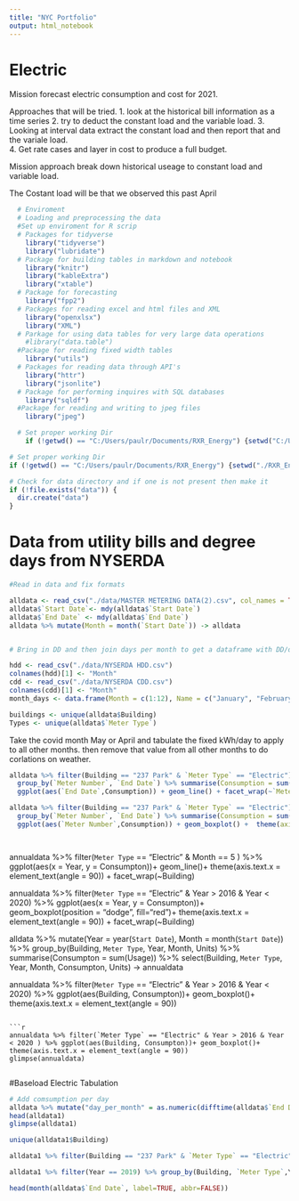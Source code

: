 ```yaml
---
title: "NYC Portfolio"
output: html_notebook
---
```


# Electric   
Mission forecast electric consumption and cost for 2021. 

Approaches that will be tried. 
1. look at the historical bill information as a time series
2. try to deduct the constant load and the variable load. 
3. Looking at interval data extract the constant load and then report that and the variale load.  
4. Get rate cases and layer in cost to produce a full budget. 

Mission approach break down historical useage to constant load and variable load. 


The Costant load will be that we observed this past April 

```r
  # Enviroment 
  # Loading and preprocessing the data
  #Set up enviroment for R scrip  
  # Packages for tidyverse 
    library("tidyverse")
    library("lubridate")
  # Package for building tables in markdown and notebook 
    library("knitr")
    library("kableExtra") 
    library("xtable")
  # Package for forecasting
    library("fpp2")
  # Packages for reading excel and html files and XML
    library("openxlsx")
    library("XML")
  # Parkage for using data tables for very large data operations
    #library("data.table")
  #Package for reading fixed width tables
    library("utils")
  # Packages for reading data through API's 
    library("httr")
    library("jsonlite")
  # Package for performing inquires with SQL databases 
    library("sqldf")
  #Package for reading and writing to jpeg files
    library("jpeg")

  # Set proper working Dir 
    if (!getwd() == "C:/Users/paulr/Documents/RXR_Energy") {setwd("C:/Users/paulr/Documents/RXR_Energy")}

# Set proper working Dir
if (!getwd() == "C:/Users/paulr/Documents/RXR_Energy") {setwd("./RXR_Energy")}

# Check for data directory and if one is not present then make it
if (!file.exists("data")) {
  dir.create("data")
}

```

# Data from utility bills and degree days from NYSERDA 

```r
#Read in data and fix formats

alldata <- read_csv("./data/MASTER METERING DATA(2).csv", col_names = TRUE, col_types = "cccccddcd")
alldata$`Start Date`<- mdy(alldata$`Start Date`)
alldata$`End Date` <- mdy(alldata$`End Date`)
alldata %>% mutate(Month = month(`Start Date`)) -> alldata


# Bring in DD and then join days per month to get a dataframe with DD/day to then combine with the main alldata

hdd <- read_csv("./data/NYSERDA HDD.csv")
colnames(hdd)[1] <- "Month"
cdd <- read_csv("./data/NYSERDA CDD.csv")
colnames(cdd)[1] <- "Month"
month_days <- data.frame(Month = c(1:12), Name = c("January", "February", "March", "April", "May", "June", "July", "August", "September", "October", "November", "December"), days = c(31, 28, 31, 30, 31, 30, 31, 31, 30, 31, 30, 31))

buildings <- unique(alldata$Building)
Types <- unique(alldata$`Meter Type`)

```



Take the covid month May or April and tabulate the fixed kWh/day to apply to all other months. then remove that value from all other months to do corlations on weather. 

```r

alldata %>% filter(Building == "237 Park" & `Meter Type` == "Electric")%>% 
  group_by(`Meter Number`, `End Date`) %>% summarise(Consumption = sum(Usage)) %>%
  ggplot(aes(`End Date`,Consumption)) + geom_line() + facet_wrap(~`Meter Number`)

alldata %>% filter(Building == "237 Park" & `Meter Type` == "Electric")%>% 
  group_by(`Meter Number`, `End Date`) %>% summarise(Consumption = sum(Usage)) %>%
  ggplot(aes(`Meter Number`,Consumption)) + geom_boxplot() +  theme(axis.text.x = element_text(angle = 90))




```



annualdata %>% filter(`Meter Type` == "Electric" & Month == 5 ) %>% ggplot(aes(x = Year, y = Consumpton))+ geom_line()+ theme(axis.text.x = element_text(angle = 90)) + facet_wrap(~Building)

annualdata %>% filter(`Meter Type` == "Electric" & Year > 2016 & Year < 2020) %>% ggplot(aes(x = Year, y = Consumpton))+ geom_boxplot(position = "dodge", fill="red")+ theme(axis.text.x = element_text(angle = 90)) + facet_wrap(~Building)

alldata %>% mutate(Year = year(`Start Date`), Month = month(`Start Date`)) %>% group_by(Building, `Meter Type`, Year, Month, Units) %>% summarise(Consumpton = sum(Usage)) %>% select(Building, `Meter Type`, Year, Month, Consumpton, Units) -> annualdata

annualdata %>% filter(`Meter Type` == "Electric" & Year > 2016 & Year < 2020) %>% ggplot(aes(Building, Consumpton))+ geom_boxplot()+ theme(axis.text.x = element_text(angle = 90))
```

```r
annualdata %>% filter(`Meter Type` == "Electric" & Year > 2016 & Year < 2020 ) %>% ggplot(aes(Building, Consumpton))+ geom_boxplot()+ theme(axis.text.x = element_text(angle = 90))
glimpse(annualdata)


```

#Baseload Electric Tabulation
```r
# Add comsumption per day 
alldata %>% mutate("day_per_month" = as.numeric(difftime(alldata$`End Date`,alldata$`Start Date`, units = "days")), Cosum_per_day = as.numeric(Usage/day_per_month), "Month" = month(`End Date`, label=TRUE, abbr=FALSE)) %>% mutate( period = ymd(paste(year(alldata1$`End Date`[2]), month(alldata1$`End Date`[2]), 1, sep='-'))) -> alldata1
head(alldata1)
glimpse(alldata1)

unique(alldata1$Building)

alldata1 %>% filter(Building == "237 Park" & `Meter Type` == "Electric")  %>% ggplot(aes(Month, y = Usage, ))+geom_col() 

alldata1 %>% filter(Year == 2019) %>% group_by(Building, `Meter Type`,Year, Month) %>% summarise(Consumption = sum(Usage)) %>% ggplot(aes(Month ,Consumption/1000)) + geom_col() + facet_wrap(~Building)

head(month(alldata$`End Date`, label=TRUE, abbr=FALSE))




```



